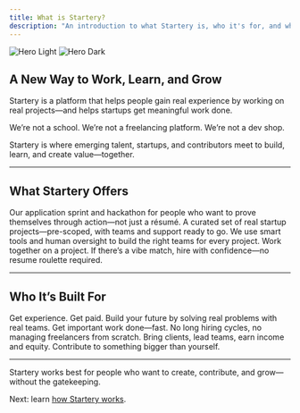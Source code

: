 ```yaml
---
title: What is Startery?
description: "An introduction to what Startery is, who it's for, and why it matters."
---
```


<img
  className="block dark:hidden"
  src="/images/hero-light.png"
  alt="Hero Light"
/>
<img
  className="hidden dark:block"
  src="/images/hero-dark.png"
  alt="Hero Dark"
/>

## A New Way to Work, Learn, and Grow

Startery is a platform that helps people gain real experience by working on real projects—and helps startups get meaningful work done.

We’re not a school. We’re not a freelancing platform. We’re not a dev shop.

Startery is where emerging talent, startups, and contributors meet to build, learn, and create value—together.

---

## What Startery Offers

<CardGroup cols={2}>
  <Card title="Launchpad for Talent" icon="rocket" href="/talent/how-to-apply">
    Our application sprint and hackathon for people who want to prove themselves
    through action—not just a résumé.
  </Card>
  <Card
    title="Project Marketplace"
    icon="clipboard-list"
    href="/features/bountyboard"
  >
    A curated set of real startup projects—pre-scoped, with teams and support
    ready to go.
  </Card>
</CardGroup>

<CardGroup cols={2}>
  <Card title="AI-Powered Matching" icon="robot" href="/features/ai-agents">
    We use smart tools and human oversight to build the right teams for every
    project.
  </Card>
  <Card title="Try-Then-Hire Pipeline" icon="user-plus" href="/features/hiring">
    Work together on a project. If there’s a vibe match, hire with confidence—no
    resume roulette required.
  </Card>
</CardGroup>

---

## Who It’s Built For

<CardGroup cols={2}>
  <Card
    title="Students and Builders"
    icon="graduation-cap"
    href="/who-we-serve"
  >
    Get experience. Get paid. Build your future by solving real problems with
    real teams.
  </Card>
  <Card title="Startups and Small Teams" icon="building" href="/who-we-serve">
    Get important work done—fast. No long hiring cycles, no managing freelancers
    from scratch.
  </Card>
</CardGroup>

<CardGroup cols={2}>
  <Card
    title="Freelancers and Partners"
    icon="handshake"
    href="/partners/how-to-apply"
  >
    Bring clients, lead teams, earn income and equity. Contribute to something
    bigger than yourself.
  </Card>
</CardGroup>

---

<Note>
  Startery works best for people who want to create, contribute, and
  grow—without the gatekeeping.
</Note>

<Check>Next: learn [how Startery works](/how-it-works).</Check>
